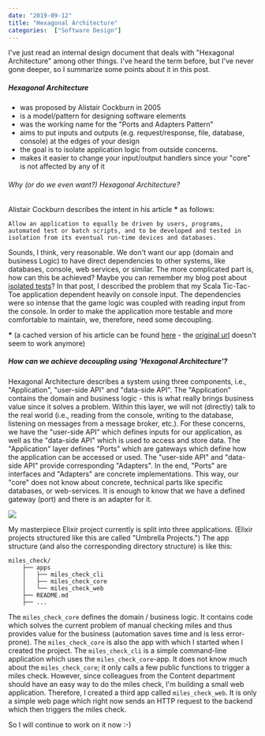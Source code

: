 ---
date: "2019-09-12"
title: "Hexagonal Architecture"
categories:  ["Software Design"]
---

I've just read an internal design document that deals with "Hexagonal Architecture" among other things.
I've heard the term before, but I've never gone deeper, so I summarize some points about it in this post.

##### Hexagonal Architecture
- was proposed by Alistair Cockburn in 2005
- is a model/pattern for designing software elements 
- was the working name for the "Ports and Adapters Pattern"
- aims to put inputs and outputs (e.g. request/response, file, database, console) at the edges of your design
- the goal is to isolate application logic from outside concerns.
- makes it easier to change your input/output handlers since your "core" is not affected by any of it

###### Why (or do we even want?) Hexagonal Architecture?

Alistair Cockburn describes the intent in his article __*__ as follows:

````
Allow an application to equally be driven by users, programs, automated test or batch scripts, and to be developed and tested in isolation from its eventual run-time devices and databases.
````

Sounds, I think, very reasonable. We don't want our app (domain and business Logic) to have direct dependencies to other systems, like databases, console, web services, or similar.
The more complicated part is, how can this be achieved?
Maybe you can remember my blog post about [isolated tests](https://markusheilig.netlify.com/day-21-isolated-tests-in-practice-part-1)?
In that post, I described the problem that my Scala Tic-Tac-Toe application dependent heavily on console input.
The dependencies were so intense that the game logic was coupled with reading input from the console.
In order to make the application more testable and more comfortable to maintain, we, therefore, need some decoupling.

__*__ (a cached version of his article can be found [here](http://web.archive.org/web/20170916120520/http://alistair.cockburn.us/Hexagonal+architecture) - the [original url](http://alistair.cockburn.us/crystal/articles/hpaaa/hexagonalportsandadaptersarchitecture.htm) doesn't seem to work anymore)

##### How can we achieve decoupling using 'Hexagonal Architecture'?

Hexagonal Architecture describes a system using three components, i.e., "Application", "user-side API" and "data-side API".
The "Application" contains the domain and business logic - this is what really brings business value since it solves a problem.
Within this layer, we will not (directly) talk to the real world (i.e., reading from the console, writing to the database, listening on messages from a message broker, etc.).
For these concerns, we have the "user-side API" which defines inputs for our application, as well as the "data-side API" which
is used to access and store data.
The "Application" layer defines "Ports" which are gateways which define how the application can be accessed or used.
The "user-side API" and "data-side API" provide corresponding "Adapters".
In the end, "Ports" are interfaces and "Adapters" are concrete implementations.
This way, our "core" does not know about concrete, technical parts like specific databases, or web-services.
It is enough to know that we have a defined gateway (port) and there is an adapter for it.

<img src="http://web.archive.org/web/20170916120520im_/http://alistair.cockburn.us/get/2302">


My masterpiece Elixir project currently is split into three applications.
(Elixir projects structured like this are called "Umbrella Projects.")
The app structure (and also the corresponding directory structure) is like this:
````
miles_check/    
    ├── apps
    │   ├── miles_check_cli
    │   ├── miles_check_core
    │   └── miles_check_web    
    ├── README.md
    ├── ...
````

The `miles_check_core` defines the domain / business logic.
It contains code which solves the current problem of manual checking miles and thus provides value for the business (automation saves time and is less error-prone).
The `miles_check_core` is also the app with which I started when I created the project.
The `miles_check_cli` is a simple command-line application which uses the `miles_check_core`-app.
It does not know much about the `miles_check_core`; it only calls a few public functions to trigger a miles check.
However, since colleagues from the Content department should have an easy way to do the miles check, I'm building a small web application.
Therefore, I created a third app called `miles_check_web`.
It is only a simple web page which right now sends an HTTP request to the backend which then triggers the miles check.

So I will continue to work on it now :-) 

